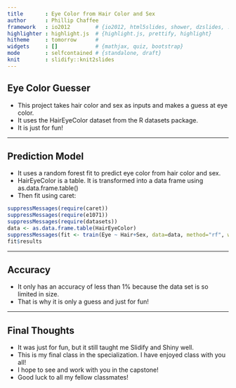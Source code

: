 ```yaml
---
title       : Eye Color from Hair Color and Sex
author      : Phillip Chaffee
framework   : io2012        # {io2012, html5slides, shower, dzslides, ...}
highlighter : highlight.js  # {highlight.js, prettify, highlight}
hitheme     : tomorrow      # 
widgets     : []            # {mathjax, quiz, bootstrap}
mode        : selfcontained # {standalone, draft}
knit        : slidify::knit2slides
---
```


## Eye Color Guesser

- This project takes hair color and sex as inputs and makes a guess at eye color.
- It uses the HairEyeColor dataset from the R datasets package.
- It is just for fun! 

---

## Prediction Model

- It uses a random forest fit to predict eye color from hair color and sex.
- HairEyeColor is a table. It is transformed into a data frame using as.data.frame.table()
- Then fit using caret:
```r
suppressMessages(require(caret))
suppressMessages(require(e1071))
suppressMessages(require(datasets))
data <- as.data.frame.table(HairEyeColor)
suppressMessages(fit <- train(Eye ~ Hair+Sex, data=data, method="rf", weights = data$Freq))
fit$results
```

---

## Accuracy

- It only has an accuracy of less than 1% because the data set is so limited in size.
- That is why it is only a guess and just for fun!

---

## Final Thoughts

- It was just for fun, but it still taught me Slidify and Shiny well.
- This is my final class in the specialization. I have enjoyed class with you all!
- I hope to see and work with you in the capstone!
- Good luck to all my fellow classmates!
